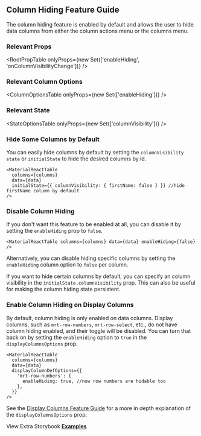
<Head>
  <title>Column Hiding Feature Guide - Material React Table Docs</title>
  <meta
    name="description"
    content="How to use, customize, or disable column hiding and visibility features of Material React Table"
  />
</Head>

## Column Hiding Feature Guide

The column hiding feature is enabled by default and allows the user to hide data columns from either the column actions menu or the columns menu.

### Relevant Props

<RootPropTable
  onlyProps={new Set(['enableHiding', 'onColumnVisibilityChange'])}
/>

### Relevant Column Options

<ColumnOptionsTable onlyProps={new Set(['enableHiding'])} />

### Relevant State

<StateOptionsTable onlyProps={new Set(['columnVisibility'])} />

### Hide Some Columns by Default

You can easily hide columns by default by setting the `columnVisibility` `state` or `initialState` to hide the desired columns by id.

```tsx
<MaterialReactTable
  columns={columns}
  data={data}
  initialState={{ columnVisibility: { firstName: false } }} //hide firstName column by default
/>
```

### Disable Column Hiding

If you don't want this feature to be enabled at all, you can disable it by setting the `enableHiding` prop to `false`.

```tsx
<MaterialReactTable columns={columns} data={data} enableHiding={false} />
```

Alternatively, you can disable hiding specific columns by setting the `enableHiding` column option to `false` per column.

If you want to hide certain columns by default, you can specify an column visibility in the `initialState.columnVisibility` prop. This can also be useful for making the column hiding state persistent.

<Example />

### Enable Column Hiding on Display Columns

By default, column hiding is only enabled on data columns. Display columns, such as `mrt-row-numbers`, `mrt-row-select`, etc., do not have column hiding enabled, and their toggle will be disabled. You can turn that back on by setting the `enableHiding` option to `true` in the `displayColumnsOptions` prop.

```tsx
<MaterialReactTable
  columns={columns}
  data={data}
  displayColumnDefOptions={{
    'mrt-row-numbers': {
      enableHiding: true, //now row numbers are hidable too
    },
  }}
/>
```

See the [Display Columns Feature Guide](/docs/guides/display-columns#display-column-definition-options-prop) for a more in depth explanation of the `displayColumnsOptions` prop.

View Extra Storybook **[Examples](https://www.material-react-table.dev/?path=/story/features-column-hiding-examples)**
